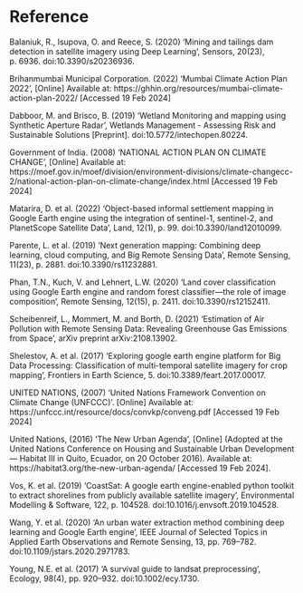 # Reference {.unnumbered}

Balaniuk, R., Isupova, O. and Reece, S. (2020) 'Mining and tailings dam detection in satellite imagery using Deep Learning', Sensors, 20(23), p. 6936. doi:10.3390/s20236936. 

Brihanmumbai Municipal Corporation. (2022) 'Mumbai Climate Action Plan 2022', [Online] Available at: https://ghhin.org/resources/mumbai-climate-action-plan-2022/ [Accessed 19 Feb 2024]

Dabboor, M. and Brisco, B. (2019) 'Wetland Monitoring and mapping using Synthetic Aperture Radar', Wetlands Management - Assessing Risk and Sustainable Solutions [Preprint]. doi:10.5772/intechopen.80224. 

Government of India. (2008) 'NATIONAL ACTION PLAN ON CLIMATE CHANGE', [Online] Available at: https://moef.gov.in/moef/division/environment-divisions/climate-changecc-2/national-action-plan-on-climate-change/index.html [Accessed 19 Feb 2024]

Matarira, D. et al. (2022) 'Object-based informal settlement mapping in Google Earth engine using the integration of sentinel-1, sentinel-2, and PlanetScope Satellite Data', Land, 12(1), p. 99. doi:10.3390/land12010099. 

Parente, L. et al. (2019) 'Next generation mapping: Combining deep learning, cloud computing, and Big Remote Sensing Data', Remote Sensing, 11(23), p. 2881. doi:10.3390/rs11232881. 

Phan, T.N., Kuch, V. and Lehnert, L.W. (2020) 'Land cover classification using Google Earth engine and random forest classifier—the role of image composition', Remote Sensing, 12(15), p. 2411. doi:10.3390/rs12152411. 

Scheibenreif, L., Mommert, M. and Borth, D. (2021) 'Estimation of Air Pollution with Remote Sensing Data: Revealing Greenhouse Gas Emissions from Space', arXiv preprint arXiv:2108.13902.

Shelestov, A. et al. (2017) 'Exploring google earth engine platform for Big Data Processing: Classification of multi-temporal satellite imagery for crop mapping', Frontiers in Earth Science, 5. doi:10.3389/feart.2017.00017. 

UNITED NATIONS, (2007) 'United Nations Framework Convention on Climate Change (UNFCCC)'. [Online] Available at: https://unfccc.int/resource/docs/convkp/conveng.pdf [Accessed 19 Feb 2024]

United Nations, (2016) 'The New Urban Agenda', [Online] (Adopted at the United Nations Conference on Housing and Sustainable Urban Development — Habitat III in Quito, Ecuador, on 20 October 2016). Available at: https://habitat3.org/the-new-urban-agenda/ [Accessed 19 Feb 2024].

Vos, K. et al. (2019) 'CoastSat: A google earth engine-enabled python toolkit to extract shorelines from publicly available satellite imagery', Environmental Modelling &amp; Software, 122, p. 104528. doi:10.1016/j.envsoft.2019.104528. 

Wang, Y. et al. (2020) 'An urban water extraction method combining deep learning and Google Earth engine', IEEE Journal of Selected Topics in Applied Earth Observations and Remote Sensing, 13, pp. 769–782. doi:10.1109/jstars.2020.2971783. 

Young, N.E. et al. (2017) 'A survival guide to landsat preprocessing', Ecology, 98(4), pp. 920–932. doi:10.1002/ecy.1730. 
